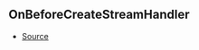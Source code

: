## OnBeforeCreateStreamHandler



- [Source](https://github.com/Androz2091/discord-player/blob/3861a2c/packages/discord-player/src/Structures/GuildQueue.ts#L56)